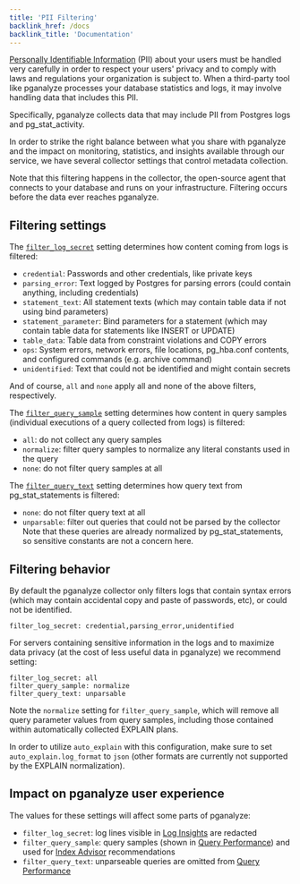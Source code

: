 ```yaml
---
title: 'PII Filtering'
backlink_href: /docs
backlink_title: 'Documentation'
---
```


[Personally Identifiable
Information](https://csrc.nist.gov/glossary/term/personally_identifiable_information)
(PII) about your users must be handled very carefully in order to respect your
users' privacy and to comply with laws and regulations your organization is
subject to. When a third-party tool like pganalyze processes your database
statistics and logs, it may involve handling data that includes this PII.

Specifically, pganalyze collects data that may include PII from Postgres logs
and pg_stat_activity.

In order to strike the right balance between what you share with pganalyze and
the impact on monitoring, statistics, and insights available through our
service, we have several collector settings that control metadata collection.

Note that this filtering happens in the collector, the open-source agent that
connects to your database and runs on your infrastructure. Filtering occurs
before the data ever reaches pganalyze.


## Filtering settings

The [`filter_log_secret`](/docs/collector/settings#pii-filtering-settings)
setting determines how content coming from logs is filtered:
 - `credential`: Passwords and other credentials, like private keys
 - `parsing_error`: Text logged by Postgres for parsing errors (could contain anything, including credentials)
 - `statement_text`: All statement texts (which may contain table data if not using bind parameters)
 - `statement_parameter`: Bind parameters for a statement (which may contain table data for statements like INSERT or UPDATE)
 - `table_data`: Table data from constraint violations and COPY errors
 - `ops`: System errors, network errors, file locations, pg_hba.conf contents, and configured commands (e.g. archive command)
 - `unidentified`: Text that could not be identified and might contain secrets

And of course, `all` and `none` apply all and none of the above filters, respectively.

The [`filter_query_sample`](/docs/collector/settings#pii-filtering-settings)
setting determines how content in query samples (individual executions of a
query collected from logs) is filtered:
 - `all`: do not collect any query samples
 - `normalize`: filter query samples to normalize any literal constants used in the query
 - `none`: do not filter query samples at all

The [`filter_query_text`](/docs/collector/settings#pii-filtering-settings)
setting determines how query text from pg_stat_statements is filtered:
 - `none`: do not filter query text at all
 - `unparsable`: filter out queries that could not be parsed by the collector
Note that these queries are already normalized by pg_stat_statements, so sensitive constants are not a concern here.


## Filtering behavior

By default the pganalyze collector only filters logs that contain syntax errors
(which may contain accidental copy and paste of passwords, etc), or could not be
identified.

```
filter_log_secret: credential,parsing_error,unidentified
```

For servers containing sensitive information in the logs and to maximize data
privacy (at the cost of less useful data in pganalyze) we recommend setting:

```
filter_log_secret: all
filter_query_sample: normalize
filter_query_text: unparsable
```

Note the `normalize` setting for `filter_query_sample`, which will remove all
query parameter values from query samples, including those contained within
automatically collected EXPLAIN plans.

In order to utilize `auto_explain` with this configuration, make sure to set
`auto_explain.log_format` to `json` (other formats are currently not supported
by the EXPLAIN normalization).


## Impact on pganalyze user experience

The values for these settings will affect some parts of pganalyze:

- `filter_log_secret`: log lines visible in [Log Insights](/docs/log-insights)
  are redacted
- `filter_query_sample`: query samples (shown in [Query
   Performance](/docs/query-performance)) and used for [Index
   Advisor](/docs/index-advisor) recommendations
- `filter_query_text`: unparseable queries are omitted from [Query
   Performance](/docs/query-performance)
